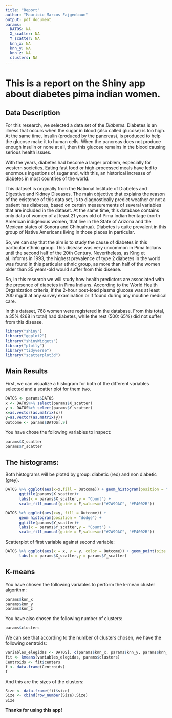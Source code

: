 ```yaml
---
title: "Report"
author: "Mauricio Marcos Fajgenbaun"
output: pdf_document
params: 
  DATOS: NA
  X_scatter: NA
  Y_scatter: NA
  knn_x: NA
  knn_y: NA
  knn_z: NA
  clusters: NA
---
```


# This is a report on the Shiny app about diabetes pima indian women.


## Data Description


For this research, we selected a data set of the *Diabetes*. Diabetes is an illness that occurs when the sugar in blood (also called glucose) is too high. At the same time, insulin (produced by the pancreas), is produced to help the glucose make it to human cells. When the pancreas does not produce enough insulin or none at all, then this glucose remains in the blood causing serious health issues.


With the years, diabetes had become a larger problem, especially for western societies. Eating fast food or high-processed meals have led to enormous ingestions of sugar and, with this, an historical increase of diabetes in most countries of the world. 


This dataset is originally from the National Institute of Diabetes and Digestive and Kidney Diseases. The main objective that explains the reason of the existence of this data set, is to diagnostically predict weather or not a patient has diabetes, based on certain measurements of several variables that are included in the dataset. At the same time, this database contains only data of women of at least 21 years old of Pima Indian heritage (north American indigenous women, that live in the State of Arizona and the Mexican states of Sonora and Chihuahua).  Diabetes is quite prevalent in this group of Native Americans living in those places in particular. 


So, we can say that the aim is to study the cause of diabetes in this particular ethnic group. This disease was very uncommon in Pima Indians until the second half of the 20th Century. Nevertheless, as King et al. informs in 1993, the highest prevalence of type 2 diabetes in the world was found in this particular ethnic group, as more than half of the women older than 35 years-old would suffer from this disease. 


So, in this research we will study how health predictors are associated with the presence of diabetes in Pima Indians. According to the World Health Organization criteria, if the 2-hour post-load plasma glucose was at least 200 mg/dl at any survey examination or if found during any moutine medical care. 


In this dataset, 768 women were registered in the database. From this total, a 35% (268 in total) had diabetes, while the rest (500: 65%) did not suffer from this disease.


```r
library("shiny")
library("ggplot2")
library("shinyWidgets")
library("plotly")
library("tidyverse")
library("scatterplot3d")
```


## Main Results

First, we can visualize a histogram for both of the different variables selected and a scatter plot for them two.

```r
DATOS <- params$DATOS
x <- DATOS%>% select(params$X_scatter)
y <- DATOS%>% select(params$Y_scatter)
x=as.vector(as.matrix(x))
y=as.vector(as.matrix(y))
Outcome <- params$DATOS[,9]
```

You have chose the following variables to inspect:

```r
params$X_scatter
params$Y_scatter
```

## The histograms:

Both histograms will be ploted by group: diabetic (red) and non diabetic (grey).

```r
DATOS %>% ggplot(aes(x=x,fill = Outcome)) + geom_histogram(position = "dodge") +
      ggtitle(params$X_scatter)+
      labs(x = params$X_scatter,y = "Count") +
      scale_fill_manual(guide = F,values=c("#7A99AC", "#E4002B")) 

DATOS %>% ggplot(aes(x=y, fill = Outcome)) + 
      geom_histogram(position = "dodge") +
      ggtitle(params$Y_scatter)+
      labs(x = params$Y_scatter,y = "Count") +
      scale_fill_manual(guide = F,values=c("#7A99AC", "#E4002B")) 
```


Scatterplot of first variable against second variable:

```r
DATOS %>% ggplot(aes(x = x, y = y, color = Outcome)) + geom_point(size = 2) + 
      labs(x = params$X_scatter,y = params$Y_scatter) 
```

## K-means

You have chosen the following variables to perform the k-mean cluster algorithm:

```r
params$knn_x
params$knn_y
params$knn_z
```

You have also chosen the following number of clusters:
```r
params$clusters
```


We can see that according to the number of clusters chosen, we have the following centroids:

```r
variables_elegidas <- DATOS[, c(params$knn_x, params$knn_y, params$knn_z)]
fit <- kmeans(variables_elegidas, params$clusters)
Centroids <- fit$centers
f <- data.frame(Centroids)
f
```

And this are the sizes of the clusters:

```r
Size <- data.frame(fit$size)
Size <- cbind(row_number(Size),Size)
Size
```

  **Thanks for using this app!**


